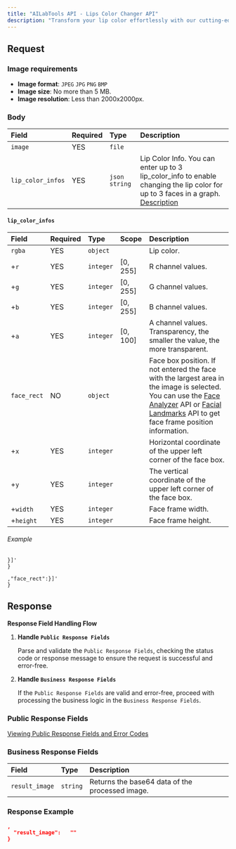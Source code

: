 ```yaml
---
title: "AILabTools API - Lips Color Changer API"
description: "Transform your lip color effortlessly with our cutting-edge Lips Color Changer. Explore a world of virtual makeup possibilities as you digitally experiment with different lip shades and enhance your natural beauty. Our advanced technology uses facial recognition and precise lip detection to seamlessly blend and customize lip colors, providing you with a virtual lipstick try-on experience like never before. Try our Lip Color Changer today and discover your perfect lip look without ever picking up a physical lipstick."
---
```


## Request

### Image requirements

- **Image format**: `JPEG` `JPG` `PNG` `BMP`
- **Image size**: No more than 5 MB.
- **Image resolution**: Less than 2000x2000px.

### Body

| Field             | Required | Type          | Description                                                                                                                                         |
|:------------------|:---------|:--------------|:----------------------------------------------------------------------------------------------------------------------------------------------------|
| `image`           | YES      | `file`        |                                                                                                                                                     |
| `lip_color_infos` | YES      | `json string` | Lip Color Info. You can enter up to 3 lip_color_info to enable changing the lip color for up to 3 faces in a graph. [Description](#lip_color_infos) |

#### `lip_color_infos` 

| Field       | Required | Type      | Scope    | Description                                                                                                                                                                                                                                                                      |
|:------------|:---------|:----------|:---------|:---------------------------------------------------------------------------------------------------------------------------------------------------------------------------------------------------------------------------------------------------------------------------------|
| `rgba`      | YES      | `object`  |          | Lip color.                                                                                                                                                                                                                                                                       |
| +`r`        | YES      | `integer` | [0, 255] | R channel values.                                                                                                                                                                                                                                                                |
| +`g`        | YES      | `integer` | [0, 255] | G channel values.                                                                                                                                                                                                                                                                |
| +`b`        | YES      | `integer` | [0, 255] | B channel values.                                                                                                                                                                                                                                                                |
| +`a`        | YES      | `integer` | [0, 100] | A channel values. Transparency, the smaller the value, the more transparent.                                                                                                                                                                                                     |
| `face_rect` | NO       | `object`  |          | Face box position. If not entered the face with the largest area in the image is selected. You can use the [Face Analyzer](ai-portrait/analysis/face-analyzer) API or [Facial Landmarks](ai-portrait/analysis/face-key-points) API to get face frame position information. |
| +`x`        | YES      | `integer` |          | Horizontal coordinate of the upper left corner of the face box.                                                                                                                                                                                                                  |
| +`y`        | YES      | `integer` |          | The vertical coordinate of the upper left corner of the face box.                                                                                                                                                                                                                |
| +`width`    | YES      | `integer` |          | Face frame width.                                                                                                                                                                                                                                                                |
| +`height`   | YES      | `integer` |          | Face frame height.                                                                                                                                                                                                                                                               |

###### Example

```json5
}]'
}
```

```json5
,"face_rect":}]'
}
```

## Response

**Response Field Handling Flow**

1. **Handle `Public Response Fields`**

   Parse and validate the `Public Response Fields`, checking the status code or response message to ensure the request is successful and error-free.

2. **Handle `Business Response Fields`**

   If the `Public Response Fields` are valid and error-free, proceed with processing the business logic in the `Business Response Fields`.

### Public Response Fields

<a href="/docs/response-description" target="_blank">Viewing Public Response Fields and Error Codes</a>

### Business Response Fields

| Field          | Type     | Description                                     |
|:---------------|:---------|:------------------------------------------------|
| `result_image` | `string` | Returns the base64 data of the processed image. |

### Response Example

```json
,
  "result_image":   ""
}
```